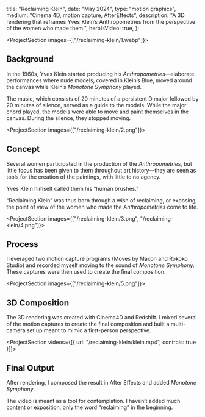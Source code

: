   title: "Reclaiming Klein",
  date: "May 2024",
  type: "motion graphics",
  medium: "Cinema 4D, motion capture, AfterEffects",
  description:
    "A 3D rendering that reframes Yves Klein’s Anthropometries from the perspective of the women who made them.",
  heroIsVideo: true,
};

<ProjectSection images={["/reclaiming-klein/1.webp"]}>

## Background

In the 1960s, Yves Klein started producing his _Anthropometries_—elaborate
performances where nude models, covered in Klein’s Blue, moved around the canvas
while Klein’s _Monotone Symphony_ played.

The music, which consists of 20 minutes of a persistent D major followed by 20
minutes of silence, served as a guide to the models. While the major chord
played, the models were able to move and paint themselves in the canvas. During
the silence, they stopped moving.

</ProjectSection>

<ProjectSection images={["/reclaiming-klein/2.png"]}>

## Concept

Several women participated in the production of the _Anthropometries_, but
little focus has been given to them throughout art history—they are seen as
tools for the creation of the paintings, with little to no agency.

Yves Klein himself called them his “human brushes.”

“Reclaiming Klein” was thus born through a wish of reclaiming, or exposing, the
point of view of the women who made the _Anthropometries_ come to life.

</ProjectSection>

<ProjectSection images={["/reclaiming-klein/3.png", "/reclaiming-klein/4.png"]}>

## Process

I leveraged two motion capture programs (Moves by Maxon and Rokoko Studio) and
recorded myself moving to the sound of _Monotone Symphony_. These captures were
then used to create the final composition.

</ProjectSection>

<ProjectSection images={["/reclaiming-klein/5.png"]}>

## 3D Composition

The 3D rendering was created with Cinema4D and Redshift. I mixed several of the
motion captures to create the final composition and built a multi-camera set up
meant to mimic a first-person perspective.

</ProjectSection>

<ProjectSection videos={[{ url: "/reclaiming-klein/klein.mp4", controls: true }]}>

## Final Output

After rendering, I composed the result in After Effects and added _Monotone
Symphony_.

The video is meant as a tool for contemplation. I haven’t added much content or
exposition, only the word “reclaiming” in the beginning.

</ProjectSection>
